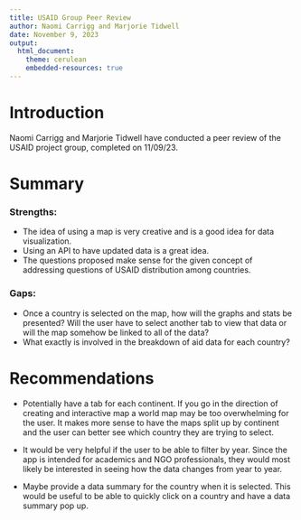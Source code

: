 ```yaml
---
title: USAID Group Peer Review
author: Naomi Carrigg and Marjorie Tidwell
date: November 9, 2023
output: 
  html_document:
    theme: cerulean
    embedded-resources: true
---
```


# Introduction
Naomi Carrigg and Marjorie Tidwell have conducted a peer review of the USAID project group, completed on 11/09/23.

# Summary

### Strengths: 
- The idea of using a map is very creative and is a good idea for data visualization.
- Using an API to have updated data is a great idea.
- The questions proposed make sense for the given concept of addressing questions of USAID distribution among countries.

### Gaps: 
- Once a country is selected on the map, how will the graphs and stats be presented? Will the user have to select another tab to view that data or will the map somehow be linked to all of the data?
- What exactly is involved in the breakdown of aid data for each country?

# Recommendations

- Potentially have a tab for each continent. If you go in the direction of creating and interactive map
a world map may be too overwhelming for the user. It makes more sense to have the maps split up by continent
and the user can better see which country they are trying to select.  

- It would be very helpful if the user to be able to filter by year. Since the app is
intended for academics and NGO professionals, they would most likely be interested in seeing
how the data changes from year to year.  

- Maybe provide a data summary for the country when it is selected. This would be useful to be able
to quickly click on a country and have a data summary pop up.

